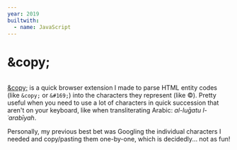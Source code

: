 ```yaml
---
year: 2019
builtwith:
  - name: JavaScript
---
```


# &amp;copy;

<Image n={0} scale={0.75} float="left" />

[&amp;copy;](https://github.com/supposedly/copy) is a quick browser extension I made to parse HTML entity codes
(like `&copy;` or `&#169;`) into the characters they represent (like ©). Pretty useful when you need to use a
lot of characters in quick succession that aren't on your keyboard, like when transliterating Arabic:
*al-luḡatu l-ʿarabīyah*.

Personally, my previous best bet was Googling the individual characters I needed and copy/pasting them
one-by-one, which is decidedly... not as fun!
